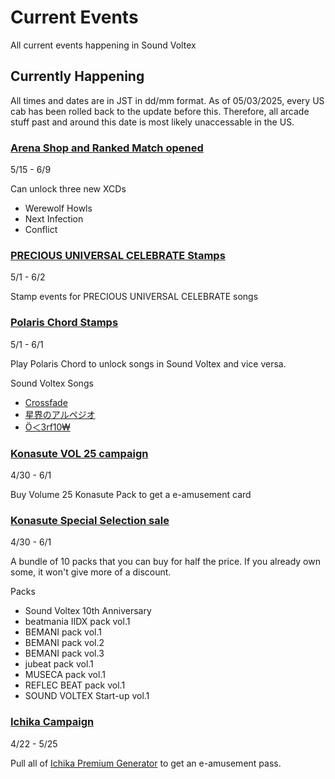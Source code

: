 
# Current Events
All current events happening in Sound Voltex 

## Currently Happening
<Callout>All times and dates are in JST in dd/mm format.</Callout>
<Callout type="error">
As of 05/03/2025, every US cab has been rolled back to the update before this. Therefore, all arcade stuff past and around this date is most likely unaccessable in the US.
</Callout>

### [Arena Shop and Ranked Match opened](https://x.com/SOUNDVOLTEX573/status/1922110050421899386) 
5/15 - 6/9

Can unlock three new XCDs
- Werewolf Howls
- Next Infection
- Conflict

### [PRECIOUS UNIVERSAL CELEBRATE Stamps](https://x.com/SOUNDVOLTEX573/status/1917761654944850249)
5/1 - 6/2

Stamp events for PRECIOUS UNIVERSAL CELEBRATE songs

### [Polaris Chord Stamps](https://x.com/SOUNDVOLTEX573/status/1917761554294190437)
5/1 - 6/1

Play Polaris Chord to unlock songs in Sound Voltex and vice versa.

Sound Voltex Songs
- [Crossfade](https://sdvx.in/06/06596m.htm)
- [星界のアルペジオ](https://sdvx.in/06/06597m.htm)
- [Ö＜3rf10₩](https://sdvx.in/06/06598m.htm)

### [Konasute VOL 25 campaign](https://p.eagate.573.jp/game/eacsdvx/vi/campaign/musicpack25/index.html)
4/30 - 6/1

Buy Volume 25 Konasute Pack to get a e-amusement card

### [Konasute Special Selection sale](https://p.eagate.573.jp/gate/p/eamusement/coop/mall.html?fromlist&dt=%2F%E3%82%B3%E3%83%8A%E3%82%B9%E3%83%86%20SOUND%20VOLTEX%2F%E6%A5%BD%E6%9B%B2%E3%83%91%E3%83%83%E3%82%AF%2F)
4/30 - 6/1

A bundle of 10 packs that you can buy for half the price. If you already own some, it won't give more of a discount.

Packs
- Sound Voltex 10th Anniversary
- beatmania IIDX pack vol.1
- BEMANI pack vol.1
- BEMANI pack vol.2
- BEMANI pack vol.3
- jubeat pack vol.1
- MUSECA pack vol.1
- REFLEC BEAT pack vol.1
- SOUND VOLTEX Start-up vol.1


### [Ichika Campaign](https://p.eagate.573.jp/game/sdvx/vi/campaign/ichika/index.html)
4/22 - 5/25

Pull all of [Ichika Premium Generator](https://p.eagate.573.jp/gate/p/eamusement/coop/mall.html?fromdetails&dt=/SOUND%20VOLTEX/PREMIUM%20GENERATOR/&pid=1889) to get an e-amusement pass.

